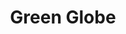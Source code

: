 ---
title: "Green Globe"
meta_title: "Green Globe craft"
description: "Craft de Green Globe"
rank: "a"
draft: false
name: "Green Globe"
recipe_img: "https://wiki.pokexgames.com/images/1/1d/Green_Globe.png"
level: 94
craft_time: 86400
result: 1
value_npc: 1
ingredients:
  - name: "Glass"
    quantity: 100
    item_img: "https://wiki.pokexgames.com/images/1/15/Glass.png"
    value_npc: 1
  - name: "Big Crystal"
    quantity: 10
    item_img: "https://wiki.pokexgames.com/images/c/c4/Big_Crystal.png"
    value_npc: 1
  - name: "Sand Tail"
    quantity: 200
    item_img: "https://wiki.pokexgames.com/images/3/3e/Sand_Tail.png"
    value_npc: 1
  - name: "Helicopter Leave"
    quantity: 30
    item_img: "https://wiki.pokexgames.com/images/7/7e/Helicopter_Leave.png"
    value_npc: 1
  - name: "Brush"
    quantity: 30
    item_img: "https://wiki.pokexgames.com/images/b/bc/Brush.png"
    value_npc: 1
  - name: "Greens"
    quantity: 85
    item_img: "https://wiki.pokexgames.com/images/5/54/Greens.png"
    value_npc: 1
  - name: "Leaf Stone"
    quantity: 1
    item_img: "https://wiki.pokexgames.com/images/c/c8/Leaf-stone.gif"
    value_npc: 1
  - name: "Platinum Bar"
    quantity: 4
    item_img: "https://wiki.pokexgames.com/images/d/d2/Platinum_Bar.png"
    value_npc: 1
---